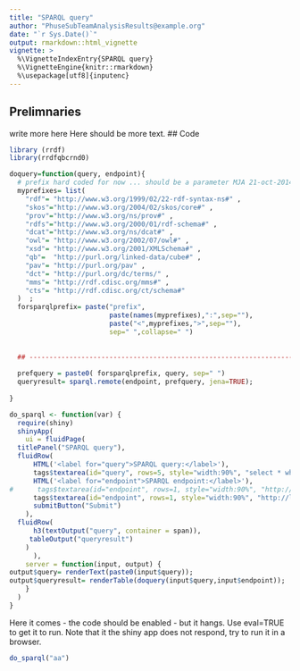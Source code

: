 ```yaml
---
title: "SPARQL query"
author: "PhuseSubTeamAnalysisResults@example.org"
date: "`r Sys.Date()`"
output: rmarkdown::html_vignette
vignette: >
  %\VignetteIndexEntry{SPARQL query}
  %\VignetteEngine{knitr::rmarkdown}
  %\usepackage[utf8]{inputenc}
---
```



## Prelimnaries
write more here
Here should be more text.
## Code


```r

library (rrdf)
library(rrdfqbcrnd0)

doquery=function(query, endpoint){
  # prefix hard coded for now ... should be a parameter MJA 21-oct-2014
  myprefixes= list(
    "rdf"= "http://www.w3.org/1999/02/22-rdf-syntax-ns#" ,
    "skos"="http://www.w3.org/2004/02/skos/core#" ,
    "prov"="http://www.w3.org/ns/prov#" ,
    "rdfs"="http://www.w3.org/2000/01/rdf-schema#" ,
    "dcat"="http://www.w3.org/ns/dcat#" ,
    "owl"= "http://www.w3.org/2002/07/owl#" ,
    "xsd"= "http://www.w3.org/2001/XMLSchema#" ,
    "qb"=  "http://purl.org/linked-data/cube#" ,
    "pav"= "http://purl.org/pav" ,
    "dct"= "http://purl.org/dc/terms/" ,
    "mms"= "http://rdf.cdisc.org/mms#" ,
    "cts"= "http://rdf.cdisc.org/ct/schema#" 
  )  ;
  forsparqlprefix= paste("prefix", 
                         paste(names(myprefixes),":",sep=""), 
                         paste("<",myprefixes,">",sep=""),
                         sep=" ",collapse=" ")
  
  
  ## ------------------------------------------------------------------------
  
  prefquery = paste0( forsparqlprefix, query, sep=" ")
  queryresult= sparql.remote(endpoint, prefquery, jena=TRUE);
  
}

do_sparql <- function(var) {
  require(shiny)
  shinyApp(
    ui = fluidPage(
  titlePanel("SPARQL query"),
  fluidRow(
      HTML('<label for="query">SPARQL query:</label>'),
      tags$textarea(id="query", rows=5, style="width:90%", "select * where {?s ?p ?o} limit 10"),
      HTML('<label for="endpoint">SPARQL endpoint:</label>'),
#      tags$textarea(id="endpoint", rows=1, style="width:90%", "http://www.datadriven.jp:3030/cdisc/sparql"),
      tags$textarea(id="endpoint", rows=1, style="width:90%", "http://localhost:3030/cdisc/query"),
      submitButton("Submit")
    ), 
  fluidRow(
      h3(textOutput("query", container = span)),
     tableOutput("queryresult")
    )
      ),
    server = function(input, output) {
output$query= renderText(paste0(input$query));
output$queryresult= renderTable(doquery(input$query,input$endpoint));
    }
  )
}

```

Here it comes - the code should be enabled - but it hangs.
Use eval=TRUE to get it to run. Note that it the shiny app does not respond, try to run it in a browser.

```r
do_sparql("aa")
```
